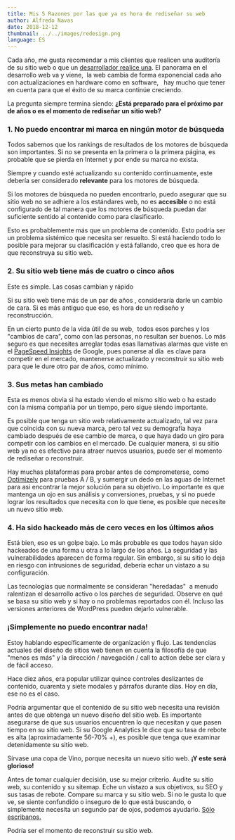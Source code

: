 ```yaml
---
title: Mis 5 Razones por las que ya es hora de rediseñar su web
author: Alfredo Navas
date: 2018-12-12
thumbnail: ../../images/redesign.png
language: ES
---
```


Cada año, me gusta recomendar a mis clientes que realicen una auditoría de su sitio web o que un [desarrollador realice una](https://www.elpuas.com/contact/). El panorama en el desarrollo web va y viene,  la web cambia de forma exponencial cada año con actualizaciones en hardware como en software,   hay mucho que tener en cuenta para que el éxito de su marca continúe creciendo.

La pregunta siempre termina siendo: **¿Está preparado para el próximo par de años o es el momento de rediseñar un sitio web?**

### 1\. No puedo encontrar mi marca en ningún motor de búsqueda

Todos sabemos que los rankings de resultados de los motores de búsqueda son importantes. Si no se presenta en la primera o la primera página, es probable que se pierda en Internet y por ende su marca no exista. 

Siempre y cuando esté actualizando su contenido continuamente, este debería ser considerado **relevante** para los motores de búsqueda.

Si los motores de búsqueda no pueden encontrarlo, puedo asegurar que su sitio web no se adhiere a los estándares web, no es **accesible** o no está configurado de tal manera que los motores de búsqueda puedan dar suficiente sentido al contenido como para clasificarlo.

Esto es probablemente más que un problema de contenido. Esto podría ser un problema sistémico que necesita ser resuelto. Si está haciendo todo lo posible para mejorar su clasificación y está fallando, creo que es hora de que reconstruya su sitio web.

### 2\. Su sitio web tiene más de cuatro o cinco años

Este es simple. Las cosas cambian y rápido

Si su sitio web tiene más de un par de años , consideraría darle un cambio de cara. Si es más antiguo que eso, es hora de un rediseño y reconstrucción.

En un cierto punto de la vida útil de su web,  todos esos parches y los "cambios de cara", como con las personas, no resultan ser buenos. Lo más seguro es que necesites arreglar todas esas llamativas alarmas que viste en el [PageSpeed Insights](https://developers.google.com/speed/pagespeed/insights/) de Google, pues ponerse al día  es clave para competir en el mercado, mantenerse actualizado y reconstruir su sitio web para que le dure otro par de años, como mínimo.

### 3\. Sus metas han cambiado

Esta es menos obvia si ha estado viendo el mismo sitio web o ha estado con la misma compañía por un tiempo, pero sigue siendo importante.

Es posible que tenga un sitio web relativamente actualizado, tal vez para que coincida con su nueva marca, pero tal vez su demografía haya cambiado después de ese cambio de marca, o que haya dado un giro para competir con los cambios en el mercado. De cualquier manera, si su sitio web ya no es efectivo para atraer nuevos usuarios, puede ser el momento de rediseñar o reconstruir.

Hay muchas plataformas para probar antes de comprometerse, como [Optimizely](https://www.optimizely.com/) para pruebas A / B, y sumergir un dedo en las aguas de Internet para asi encontrar la mejor solución para su objetivo. Lo importante es que mantenga un ojo en sus análisis y conversiones, pruebas, y si no puede lograr los resultados que necesita con lo que tiene, es posible que necesite un nuevo sitio web.

### 4\. Ha sido hackeado más de cero veces en los últimos años

Está bien, eso es un golpe bajo. Lo más probable es que todos hayan sido hackeados de una forma u otra a lo largo de los años. La seguridad y las vulnerabilidades aparecen de forma regular. Sin embargo, si su sitio lo deja en riesgo con intrusiones de seguridad, debería echar un vistazo a su configuración.

Las tecnologías que normalmente se consideran "heredadas"  a menudo ralentizan el desarrollo activo o los parches de seguridad. Observe en qué se basa su sitio web y si hay o no problemas reportados con él. Incluso las versiones anteriores de WordPress pueden dejarlo vulnerable.

### ¡Simplemente no puedo encontrar nada!

Estoy hablando específicamente de organización y flujo. Las tendencias actuales del diseño de sitios web tienen en cuenta la filosofía de que "menos es más" y la dirección / navegación / call to action debe ser clara y de fácil acceso.

Hace diez años, era popular utilizar quince controles deslizantes de contenido, cuarenta y siete modales y párrafos durante días. Hoy en día, ese no es el caso.

Podría argumentar que el contenido de su sitio web necesita una revisión antes de que obtenga un nuevo diseño del sitio web. Es importante asegurarse de que sus usuarios encuentren lo que necesitan y que pasen tiempo en su sitio web. Si su Google Analytics le dice que su tasa de rebote es alta (aproximadamente 56-70% +), es posible que tenga que examinar detenidamente su sitio web.

Sírvase una copa de Vino, porque necesita un nuevo sitio web. **¡Y este será glorioso!**

Antes de tomar cualquier decisión, use su mejor criterio. Audite su sitio web, su contenido y su sitemap. Eche un vistazo a sus objetivos, su SEO y sus tasas de rebote. Compare su marca y su sitio web. Si no le gusta lo que ve, se siente confundido o inseguro de lo que está buscando, o simplemente necesita un segundo par de ojos, podemos ayudarlo. [Sólo escribanos.](https://www.elpuas.com/contact/)

Podría ser el momento de reconstruir su sitio web.

